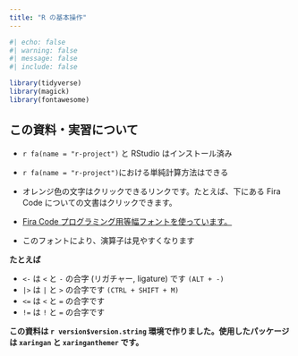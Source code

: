 ```yaml
---
title: "R の基本操作"
---
```



```r
#| echo: false
#| warning: false
#| message: false
#| include: false

library(tidyverse)
library(magick)
library(fontawesome)
```


## この資料・実習について

* `r fa(name = "r-project")` と RStudio はインストール済み
* `r fa(name = "r-project")`における単純計算方法はできる

* オレンジ色の文字はクリックできるリンクです。たとえば、下にある Fira Code についての文書はクリックできます。
* [Fira Code プログラミング用等幅フォントを使っています。](https://github.com/tonsky/FiraCode)
* このフォントにより、演算子は見やすくなります

**たとえば**

* `<-` は `<` と `-` の合字 (リガチャー, ligature) です `(ALT + -)`
* `|>` は `|` と `>` の合字です `(CTRL + SHIFT + M)`
* `<=` は `<` と `=` の合字です
* `!=` は `!` と `=` の合字です

**この資料は `r version$version.string` 環境で作りました。使用したパッケージは `xaringan` と `xaringanthemer` です。**


